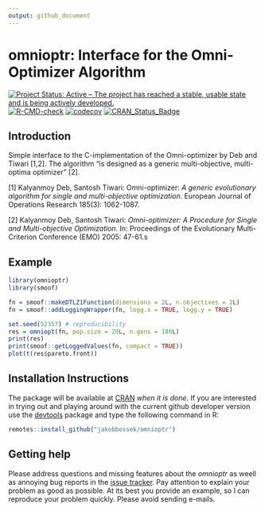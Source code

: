 ```yaml
---
output: github_document
---
```

# omnioptr: Interface for the Omni-Optimizer Algorithm

<!-- badges: start -->
[![Project Status: Active – The project has reached a stable, usable state and is being actively developed.](https://www.repostatus.org/badges/latest/active.svg)](https://www.repostatus.org/#active)
[![R-CMD-check](https://github.com/jakobbossek/omnioptr/workflows/R-CMD-check/badge.svg)](https://github.com/jakobbossek/omnioptr/actions)
[![codecov](https://codecov.io/gh/jakobbossek/omnioptr/branch/main/graph/badge.svg?token=88YGQRYJ4W)](https://codecov.io/gh/jakobbossek/omnioptr)
[![CRAN_Status_Badge](https://www.r-pkg.org/badges/version/omnioptr)](https://cran.r-project.org/package=omnioptr)
  <!-- badges: end -->

## Introduction

Simple interface to the C-implementation of the Omni-optimizer by Deb and Tiwari [1,2]. The algorithm "is designed as a generic
multi-objective, multi-optima optimizer" [2].

[1] Kalyanmoy Deb, Santosh Tiwari: Omni-optimizer: *A generic evolutionary algorithm
for single and multi-objective optimization*. European Journal of Operations
Research 185(3): 1062-1087.

[2] Kalyanmoy Deb, Santosh Tiwari: *Omni-optimizer: A Procedure for Single and
Multi-objective Optimization*. In: Proceedings of the Evolutionary Multi-Criterion
Conference (EMO) 2005: 47-61.s


## Example

```r
library(omnioptr)
library(smoof)

fn = smoof::makeDTLZ1Function(dimensions = 2L, n.objectives = 2L)
fn = smoof::addLoggingWrapper(fn, logg.x = TRUE, logg.y = TRUE)

set.seed(52357) # reproducibility
res = omniopt(fn, pop.size = 20L, n.gens = 100L)
print(res)
print(smoof::getLoggedValues(fn, compact = TRUE))
plot(t(res$pareto.front))
```

## Installation Instructions

The package will be available at [CRAN](http://cran.r-project.org) *when it is done*. If you are interested in trying out and playing around with the current github developer version use the [devtools](https://github.com/hadley/devtools) package and type the following command in R:

```r
remotes::install_github("jakobbossek/omnioptr")
```

## Getting help

Please address questions and missing features about the *omnioptr* as weell as annoying bug reports in the [issue tracker](https://github.com/jakobbossek/omnioptr/issues). Pay attention to explain your problem as good as possible. At its best you provide an example, so I can reproduce your problem quickly. Please avoid sending e-mails.
